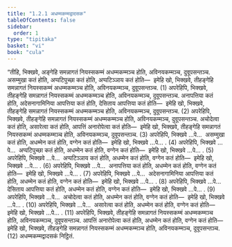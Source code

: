 ```yaml
---
title: "1.2.1 अधम्मकम्मद्वादसक"
tableOfContents: false
sidebar:
  order: 1
type: "tipitaka"
basket: "vi"
book: "cula"
---
```



<DynamicBreadcrumb />

<Division number="13" book="cula">

<Paragraph number="67" book="cula">
“तीहि, भिक्खवे, अङ्गेहि समन्नागतं नियस्सकम्मं अधम्मकम्मञ्च होति, अविनयकम्मञ्च, दुवूपसन्तञ्च. असम्मुखा कतं होति, अप्पटिपुच्छा कतं होति, अप्पटिञ्ञाय कतं होति—  इमेहि खो, भिक्खवे, तीहङ्गेहि समन्नागतं नियस्सकम्मं अधम्मकम्मञ्च होति, अविनयकम्मञ्च, दुवूपसन्तञ्च. (1)
</Paragraph>

<Paragraph number="68" book="cula">
अपरेहिपि, भिक्खवे, तीहङ्गेहि समन्नागतं नियस्सकम्मं अधम्मकम्मञ्च होति, अविनयकम्मञ्च, दुवूपसन्तञ्च. अनापत्तिया कतं होति, अदेसनागामिनिया आपत्तिया कतं होति, देसिताय आपत्तिया कतं होति—  इमेहि खो, भिक्खवे, तीहङ्गेहि समन्नागतं नियस्सकम्मं अधम्मकम्मञ्च होति, अविनयकम्मञ्च, दुवूपसन्तञ्च. (2)
</Paragraph>

<Paragraph number="69" book="cula">
अपरेहिपि, भिक्खवे, तीहङ्गेहि समन्नागतं नियस्सकम्मं अधम्मकम्मञ्च होति, अविनयकम्मञ्च, दुवूपसन्तञ्च. अचोदेत्वा कतं होति, असारेत्वा कतं होति, आपत्तिं अनारोपेत्वा कतं होति—  इमेहि खो, भिक्खवे, तीहङ्गेहि समन्नागतं नियस्सकम्मं अधम्मकम्मञ्च होति, अविनयकम्मञ्च, दुवूपसन्तञ्च. (3)
</Paragraph>

<Paragraph number="70" book="cula">
अपरेहिपि, भिक्खवे …पे…  असम्मुखा कतं होति, अधम्मेन कतं होति, वग्गेन कतं होति—  इमेहि खो, भिक्खवे …पे… . (4)
</Paragraph>

<Paragraph number="71" book="cula">
अपरेहिपि, भिक्खवे …पे…  अप्पटिपुच्छा कतं होति, अधम्मेन कतं होति, वग्गेन कतं होति—  इमेहि खो, भिक्खवे …पे… . (5)
</Paragraph>

<Paragraph number="72" book="cula">
अपरेहिपि, भिक्खवे …पे…  अप्पटिञ्ञाय कतं होति, अधम्मेन कतं होति, वग्गेन कतं होति—  इमेहि खो, भिक्खवे …पे… . (6)
</Paragraph>

<Paragraph number="73" book="cula">
अपरेहिपि, भिक्खवे …पे…  अनापत्तिया कतं होति, अधम्मेन कतं होति, वग्गेन कतं होति—  इमेहि खो, भिक्खवे …पे… . (7)
</Paragraph>

<Paragraph number="74" book="cula">
अपरेहिपि, भिक्खवे …पे…  अदेसनागामिनिया आपत्तिया कतं होति, अधम्मेन कतं होति, वग्गेन कतं होति—  इमेहि खो, भिक्खवे …पे… . (8)
</Paragraph>

<Paragraph number="75" book="cula">
अपरेहिपि, भिक्खवे …पे…  देसिताय आपत्तिया कतं होति, अधम्मेन कतं होति, वग्गेन कतं होति—  इमेहि खो, भिक्खवे …पे… . (9)
</Paragraph>

<Paragraph number="76" book="cula">
अपरेहिपि, भिक्खवे …पे…  अचोदेत्वा कतं होति, अधम्मेन कतं होति, वग्गेन कतं होति—  इमेहि खो, भिक्खवे …पे… . (10)
</Paragraph>

<Paragraph number="77" book="cula">
अपरेहिपि, भिक्खवे …पे…  असारेत्वा कतं होति, अधम्मेन कतं होति, वग्गेन कतं होति—  इमेहि खो, भिक्खवे …पे… . (11)
</Paragraph>

<Paragraph number="78" book="cula">
अपरेहिपि, भिक्खवे, तीहङ्गेहि समन्नागतं नियस्सकम्मं अधम्मकम्मञ्च होति, अविनयकम्मञ्च, दुवूपसन्तञ्च. आपत्तिं अनारोपेत्वा कतं होति, अधम्मेन कतं होति, वग्गेन कतं होति—  इमेहि खो, भिक्खवे, तीहङ्गेहि समन्नागतं नियस्सकम्मं अधम्मकम्मञ्च होति, अविनयकम्मञ्च, दुवूपसन्तञ्च. (12)

</Paragraph>
</Division>

<Paragraph number="79" type="center" book="cula">
अधम्मकम्मद्वादसकं निट्ठितं.
</Paragraph>